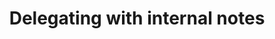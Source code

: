 ---
title: 'Delegating with internal notes'
description: 'Display inline code and code blocks'
icon: 'notes'
---